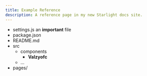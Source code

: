 ```yaml
---
title: Example Reference
description: A reference page in my new Starlight docs site.
---
```



<FileTree>

- settings.js an **important** file
- package.json
- README.md
- src
  - components
    - **Valzyofc**
  - …
- pages/

</FileTree>
